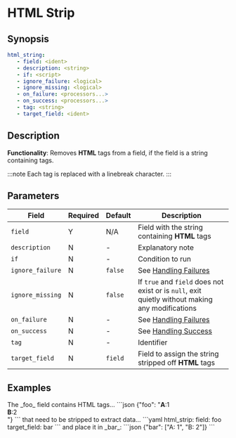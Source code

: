 # HTML Strip

## Synopsis

```yaml {2}
html_string:
   - field: <ident>
   - description: <string>
   - if: <script>
   - ignore_failure: <logical>
   - ignore_missing: <logical>
   - on_failure: <processors...>
   - on_success: <processors...>
   - tag: <string>
   - target_field: <ident>
```

## Description

**Functionality**: Removes **HTML** tags from a field, if the field is a string containing tags.

:::note
Each tag is replaced with a linebreak character.
:::

## Parameters

|Field|Required|Default|Description|
|---|---|---|---|
|`field`|Y|N/A|Field with the string containing **HTML** tags|
|`description`|N|-|Explanatory note|
|`if`|N|-|Condition to run|
|`ignore_failure`|N|`false`|See [Handling Failures](../handling-failures.mdx)|
|`ignore_missing`|N|`false`|If `true` and `field` does not exist or is `null`, exit quietly without making any modifications|
|`on_failure`|N|-|See [Handling Failures](../handling-failures.mdx)|
|`on_success`|N|-|See [Handling Success](../handling-success.mdx)|
|`tag`|N|-|Identifier|
|`target_field`|N|`field`|Field to assign the string stripped off **HTML** tags|

## Examples

<Example>
   <Description>
   The _foo_ field contains HTML tags...
   </Description>
   <SampleCode>
   ```json
   {"foo": "<b>A</b>:1<br/><b>B</b>:2<br/>"}
   ```
   </SampleCode>

   <Description>
   that need to be stripped to extract data...
   </Description>
   <SampleCode>
   ```yaml
   html_strip:
      field: foo
      target_field: bar
   ```
   </SampleCode>

   <Description>
   and place it in _bar_:
   </Description>
   <SampleCode>
   ```json
   {"bar": ["A: 1", "B: 2"]}
   ```
   </SampleCode>

</Example>
